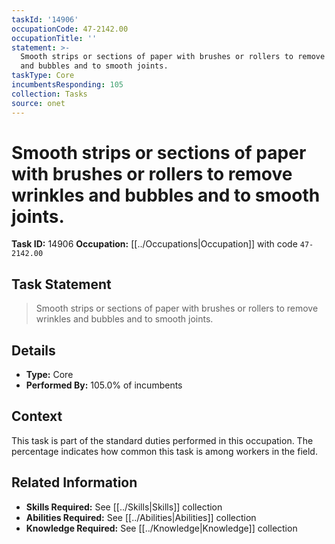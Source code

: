 ```yaml
---
taskId: '14906'
occupationCode: 47-2142.00
occupationTitle: ''
statement: >-
  Smooth strips or sections of paper with brushes or rollers to remove wrinkles
  and bubbles and to smooth joints.
taskType: Core
incumbentsResponding: 105
collection: Tasks
source: onet
---
```

# Smooth strips or sections of paper with brushes or rollers to remove wrinkles and bubbles and to smooth joints.

**Task ID:** 14906
**Occupation:** [[../Occupations|Occupation]] with code `47-2142.00`

## Task Statement

> Smooth strips or sections of paper with brushes or rollers to remove wrinkles and bubbles and to smooth joints.

## Details

- **Type:** Core
- **Performed By:** 105.0% of incumbents

## Context

This task is part of the standard duties performed in this occupation. The percentage indicates how common this task is among workers in the field.

## Related Information

- **Skills Required:** See [[../Skills|Skills]] collection
- **Abilities Required:** See [[../Abilities|Abilities]] collection
- **Knowledge Required:** See [[../Knowledge|Knowledge]] collection
